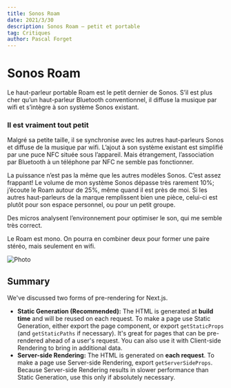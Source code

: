 ```yaml
---
title: Sonos Roam
date: 2021/3/30
description: Sonos Roam – petit et portable
tag: Critiques
author: Pascal Forget
---
```


# Sonos Roam

Le haut-parleur portable Roam est le petit dernier de Sonos. S’il est plus cher qu’un haut-parleur Bluetooth conventionnel, il diffuse la musique par wifi et s’intègre à son système Sonos existant.

### Il est vraiment tout petit

<youtube src="https://youtu.be/F3PKdtBOYK8"
/>

Malgré sa petite taille, il se synchronise avec les autres haut-parleurs Sonos et diffuse de la musique par wifi. L’ajout à son système existant est simplifié par une puce NFC située sous l’appareil. Mais étrangement, l’association par Bluetooth à un téléphone par NFC ne semble pas fonctionner.

La puissance n’est pas la même que les autres modèles Sonos. C’est assez frappant! Le volume de mon système Sonos dépasse très rarement 10%; j’écoute le Roam autour de 25%, même quand il est près de moi. Si les autres haut-parleurs de la marque remplissent bien une pièce, celui-ci est plutôt pour son espace personnel, ou pour un petit groupe.

Des micros analysent l’environnement pour optimiser le son, qui me semble très correct.

Le Roam est mono. On pourra en combiner deux pour former une paire stéréo, mais seulement en wifi.

<Image
  src="https://i0.wp.com/www.pascalforget.com/wp-content/uploads/2021/03/haut-parleur-sonos-roam-ordinateur.jpg?resize=1024%2C700&ssl=1"
  alt="Photo"
  width={1125}
  height={750}
  priority
  className="next-image"
/>


## Summary

We've discussed two forms of pre-rendering for Next.js.

- **Static Generation (Recommended):** The HTML is generated at **build time** and will be reused on each request. To make a page use Static Generation, either export the page component, or export `getStaticProps` (and `getStaticPaths` if necessary). It's great for pages that can be pre-rendered ahead of a user's request. You can also use it with Client-side Rendering to bring in additional data.
- **Server-side Rendering:** The HTML is generated on **each request**. To make a page use Server-side Rendering, export `getServerSideProps`. Because Server-side Rendering results in slower performance than Static Generation, use this only if absolutely necessary.
